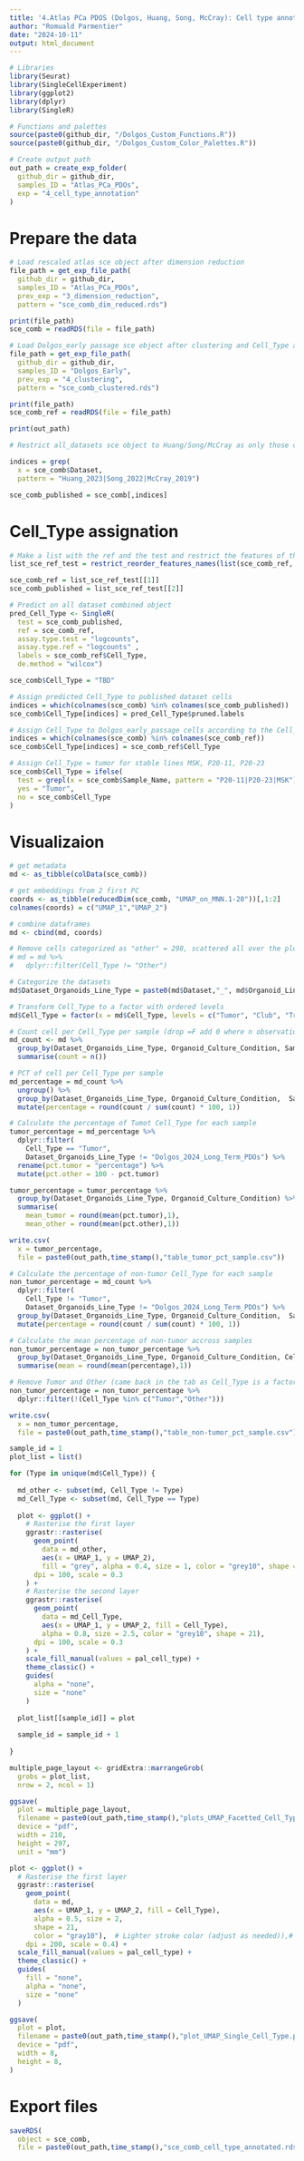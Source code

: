 ```yaml
---
title: '4.Atlas PCa PDOS (Dolgos, Huang, Song, McCray): Cell type annotation'
author: "Romuald Parmentier"
date: "2024-10-11"
output: html_document
---
```


```r

# Libraries
library(Seurat)
library(SingleCellExperiment)
library(ggplot2)
library(dplyr)
library(SingleR) 

# Functions and palettes
source(paste0(github_dir, "/Dolgos_Custom_Functions.R"))
source(paste0(github_dir, "/Dolgos_Custom_Color_Palettes.R"))

# Create output path
out_path = create_exp_folder(
  github_dir = github_dir,
  samples_ID = "Atlas_PCa_PDOs",
  exp = "4_cell_type_annotation"
)

```

# Prepare the data

```r

# Load rescaled atlas sce object after dimension reduction
file_path = get_exp_file_path(
  github_dir = github_dir,
  samples_ID = "Atlas_PCa_PDOs",
  prev_exp = "3_dimension_reduction", 
  pattern = "sce_comb_dim_reduced.rds")

print(file_path)
sce_comb = readRDS(file = file_path) 

# Load Dolgos_early passage sce object after clustering and Cell_Type assignation
file_path = get_exp_file_path(
  github_dir = github_dir,
  samples_ID = "Dolgos_Early",
  prev_exp = "4_clustering", 
  pattern = "sce_comb_clustered.rds")

print(file_path)
sce_comb_ref = readRDS(file = file_path) 

print(out_path)

```

```r

# Restrict all_datasets sce object to Huang/Song/McCray as only those cells will be assigned thanks to singleR

indices = grep(
  x = sce_comb$Dataset,
  pattern = "Huang_2023|Song_2022|McCray_2019")

sce_comb_published = sce_comb[,indices]

```

# Cell_Type assignation 

```r

# Make a list with the ref and the test and restrict the features of the ref sce
list_sce_ref_test = restrict_reorder_features_names(list(sce_comb_ref, sce_comb_published))

sce_comb_ref = list_sce_ref_test[[1]]
sce_comb_published = list_sce_ref_test[[2]]

# Predict on all dataset combined object
pred_Cell_Type <- SingleR(
  test = sce_comb_published, 
  ref = sce_comb_ref, 
  assay.type.test = "logcounts",
  assay.type.ref = "logcounts" ,
  labels = sce_comb_ref$Cell_Type, 
  de.method = "wilcox")

```

```r

sce_comb$Cell_Type = "TBD"

# Assign predicted Cell_Type to published dataset cells
indices = which(colnames(sce_comb) %in% colnames(sce_comb_published))
sce_comb$Cell_Type[indices] = pred_Cell_Type$pruned.labels

# Assign Cell_Type to Dolgos_early_passage cells according to the Cell_Type already given beforehand
indices = which(colnames(sce_comb) %in% colnames(sce_comb_ref))
sce_comb$Cell_Type[indices] = sce_comb_ref$Cell_Type

# Assign Cell_Type = tumor for stable lines MSK, P20-11, P20-23
sce_comb$Cell_Type = ifelse(
  test = grepl(x = sce_comb$Sample_Name, pattern = "P20-11|P20-23|MSK"),
  yes = "Tumor",
  no = sce_comb$Cell_Type
)

```

# Visualizaion 

```r

# get metadata
md <- as_tibble(colData(sce_comb))

# get embeddings from 2 first PC
coords <- as_tibble(reducedDim(sce_comb, "UMAP_on_MNN.1-20"))[,1:2]
colnames(coords) = c("UMAP_1","UMAP_2")

# combine dataframes
md <- cbind(md, coords)

```

```r

# Remove cells categorized as "other" = 298, scattered all over the plot, not significant
# md = md %>% 
#   dplyr::filter(Cell_Type != "Other")

# Categorize the datasets
md$Dataset_Organoids_Line_Type = paste0(md$Dataset,"_", md$Organoid_Line_Type)

# Transform Cell_Type to a factor with ordered levels
md$Cell_Type = factor(x = md$Cell_Type, levels = c("Tumor", "Club", "Transitioning", "Basal/Hillock", "Other"))

```

```r

# Count cell per Cell_Type per sample (drop =F add 0 where n observations)
md_count <- md %>%
  group_by(Dataset_Organoids_Line_Type, Organoid_Culture_Condition, Sample_Name, Cell_Type, .drop = F) %>% 
  summarise(count = n()) 

# PCT of cell per Cell_Type per sample
md_percentage = md_count %>%
  ungroup() %>%
  group_by(Dataset_Organoids_Line_Type, Organoid_Culture_Condition,  Sample_Name) %>%
  mutate(percentage = round(count / sum(count) * 100, 1))

```

```r

# Calculate the percentage of Tumot Cell_Type for each sample
tumor_percentage = md_percentage %>%
  dplyr::filter(
    Cell_Type == "Tumor",
    Dataset_Organoids_Line_Type != "Dolgos_2024_Long_Term_PDOs") %>%
  rename(pct.tumor = "percentage") %>%
  mutate(pct.other = 100 - pct.tumor)

tumor_percentage = tumor_percentage %>%
  group_by(Dataset_Organoids_Line_Type, Organoid_Culture_Condition) %>%
  summarise(
    mean_tumor = round(mean(pct.tumor),1),
    mean_other = round(mean(pct.other),1))

write.csv(
  x = tumor_percentage,
  file = paste0(out_path,time_stamp(),"table_tumor_pct_sample.csv"))

```

```r

# Calculate the percentage of non-tumor Cell_Type for each sample
non_tumor_percentage = md_count %>%
  dplyr::filter(
    Cell_Type != "Tumor", 
    Dataset_Organoids_Line_Type != "Dolgos_2024_Long_Term_PDOs") %>%
  group_by(Dataset_Organoids_Line_Type, Organoid_Culture_Condition,  Sample_Name) %>%
  mutate(percentage = round(count / sum(count) * 100, 1))

# Calculate the mean percentage of non-tumor accross samples
non_tumor_percentage = non_tumor_percentage %>%
  group_by(Dataset_Organoids_Line_Type, Organoid_Culture_Condition, Cell_Type) %>%
  summarise(mean = round(mean(percentage),1))

# Remove Tumor and Other (came back in the tab as Cell_Type is a factor, but they are = 0)
non_tumor_percentage = non_tumor_percentage %>%
  dplyr::filter(!(Cell_Type %in% c("Tumor","Other")))

write.csv(
  x = non_tumor_percentage,
  file = paste0(out_path,time_stamp(),"table_non-tumor_pct_sample.csv"))

```

```r

sample_id = 1
plot_list = list()

for (Type in unique(md$Cell_Type)) {
  
  md_other <- subset(md, Cell_Type != Type)
  md_Cell_Type <- subset(md, Cell_Type == Type)
  
  plot <- ggplot() +
    # Rasterise the first layer
    ggrastr::rasterise(
      geom_point(
        data = md_other,
        aes(x = UMAP_1, y = UMAP_2), 
        fill = "grey", alpha = 0.4, size = 1, color = "grey10", shape = 21),
      dpi = 100, scale = 0.3
    ) +
    # Rasterise the second layer
    ggrastr::rasterise(
      geom_point(
        data = md_Cell_Type,
        aes(x = UMAP_1, y = UMAP_2, fill = Cell_Type), 
        alpha = 0.8, size = 2.5, color = "grey10", shape = 21),
      dpi = 100, scale = 0.3
    ) +
    scale_fill_manual(values = pal_cell_type) +
    theme_classic() +
    guides(
      alpha = "none",
      size = "none"
    )
  
  plot_list[[sample_id]] = plot
  
  sample_id = sample_id + 1
  
}

multiple_page_layout <- gridExtra::marrangeGrob(
  grobs = plot_list, 
  nrow = 2, ncol = 1)

ggsave(
  plot = multiple_page_layout,
  filename = paste0(out_path,time_stamp(),"plots_UMAP_Facetted_Cell_Type.pdf"),
  device = "pdf",
  width = 210,
  height = 297,
  unit = "mm")

```

```r

plot <- ggplot() +
  # Rasterise the first layer
  ggrastr::rasterise(
    geom_point(
      data = md,
      aes(x = UMAP_1, y = UMAP_2, fill = Cell_Type), 
      alpha = 0.5, size = 2, 
      shape = 21,
      color = "gray10"),  # Lighter stroke color (adjust as needed)),# Ensure shape supports fill and color
    dpi = 200, scale = 0.4) +
  scale_fill_manual(values = pal_cell_type) +
  theme_classic() +
  guides(
    fill = "none",
    alpha = "none",
    size = "none"
  )

ggsave(
  plot = plot,
  filename = paste0(out_path,time_stamp(),"plot_UMAP_Single_Cell_Type.pdf"),
  device = "pdf",
  width = 8,
  height = 8,
)

```



# Export files

```r

saveRDS(
  object = sce_comb,
  file = paste0(out_path,time_stamp(),"sce_comb_cell_type_annotated.rds"))

```



